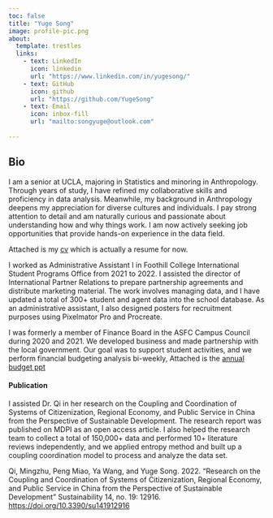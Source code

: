 ```yaml
---
toc: false
title: "Yuge Song"
image: profile-pic.png
about: 
  template: trestles
  links:
    - text: LinkedIn
      icon: linkedin
      url: "https://www.linkedin.com/in/yugesong/"
    - text: GitHub
      icon: github
      url: "https://github.com/YugeSong"
    - text: Email
      icon: inbox-fill
      url: "mailto:songyuge@outlook.com"
      
---
```



## Bio

I am a senior at UCLA, majoring in Statistics and minoring in Anthropology. Through years of study, I have refined my collaborative skills and proficiency in data analysis. Meanwhile, my background in Anthropology deepens my appreciation for diverse cultures and individuals. I pay strong attention to detail and am naturally curious and passionate about understanding how and why things work. I am now actively seeking job opportunities that provide hands-on experience in the data field.

Attached is my [cv](/docs/cv/Yuge Song Resume.pdf "cv")
which is actually a resume for now. 



I worked as Administrative Assistant I in Foothill College International Student Programs Office from 2021 to 2022. I assisted the director of International Partner Relations to prepare partnership agreements and distribute marketing material. The work involves managing data, and I have updated a total of 300+ student and agent data into the school database. As an administrative assistant, I also designed posters for recruitment purposes using Pixelmator Pro and Procreate.

I was formerly a member of Finance Board in the ASFC Campus Council during 2020 and 2021. We developed business and made partnership with the local government. Our goal was to support student activities, and we perform financial budgeting analysis bi-weekly, 
Attached is the [annual budget ppt](/bio/Budget Presentation 2021-2022.pdf "annual budget ppt")



#### Publication
I assisted Dr. Qi in her research on the Coupling and Coordination of Systems of Citizenization, Regional
Economy, and Public Service in China from the Perspective of Sustainable Development. The research report was
published on MDPI as an open access article.
I also helped the research team to collect a total of 150,000+ data and performed 10+ literature reviews independently, and we applied entropy method and built up a coupling coordination model to process and analyze the data set.

Qi, Mingzhu, Peng Miao, Ya Wang, and Yuge Song. 2022. "Research on the Coupling and Coordination of Systems of Citizenization, Regional Economy, and Public Service in China from the Perspective of Sustainable Development" Sustainability 14, no. 19: 12916. [https://doi.org/10.3390/su141912916](https://doi.org/10.3390/su141912916)


